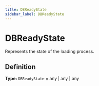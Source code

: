 ```yaml
---
title: DBReadyState
sidebar_label: DBReadyState
---
```


# DBReadyState

Represents the state of the loading process.

## Definition

**Type:** `DBReadyState` = any | any | any

